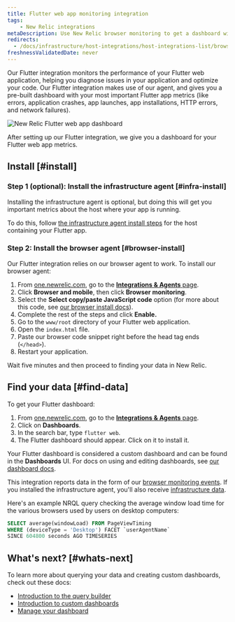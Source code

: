 ```yaml
---
title: Flutter web app monitoring integration
tags:
    - New Relic integrations
metaDescription: Use New Relic browser monitoring to get a dashboard with metrics from your Flutter web application.
redirects: 
  - /docs/infrastructure/host-integrations/host-integrations-list/browser-monitoring-integrations/flutter-web-integration
freshnessValidatedDate: never
---
```



Our Flutter integration monitors the performance of your Flutter web application, helping you diagnose issues in your application and optimize your code. Our Flutter integration makes use of our <InlinePopover type="browser" /> agent, and gives you a pre-built dashboard with your most important Flutter app metrics (like errors, application crashes, app launches, app installations, HTTP errors, and network failures).

<img
    title="New Relic Flutter web app dashboard"
    alt="New Relic Flutter web app dashboard"
    src={browserFlutterWebDashboard}
/>
<figcaption>
After setting up our Flutter integration, we give you a dashboard for your Flutter web app metrics. 
</figcaption>

## Install [#install]

### Step 1 (optional): Install the infrastructure agent [#infra-install]

Installing the infrastructure agent is optional, but doing this will get you important metrics about the host where your app is running. 

To do this, follow [the infrastructure agent install steps](/docs/infrastructure/install-infrastructure-agent/get-started/install-infrastructure-agent) for the host containing your Flutter app.

### Step 2: Install the browser agent [#browser-install] 

Our Flutter integration relies on our browser agent to work. To install our browser agent: 

1. From [one.newrelic.com](https://one.newrelic.com), go to the [<DNT>**Integrations & Agents**</DNT> page](https://one.newrelic.com/marketplace). 
2. Click <DNT>**Browser and mobile**</DNT>, then click <DNT>**Browser monitoring**</DNT>.
3. Select the <DNT>**Select copy/paste JavaScript code**</DNT> option (for more about this code, see [our browser install docs](/docs/browser/browser-monitoring/installation/install-browser-monitoring-agent)). 
4. Complete the rest of the steps and click <DNT>**Enable.**</DNT>
5. Go to the `www/root` directory of your Flutter web application.
6. Open the `index.html` file. 
7. Paste our browser code snippet right before the head tag ends (`</head>`).
8. Restart your application. 

Wait five minutes and then proceed to finding your data in New Relic. 

## Find your data [#find-data]

To get your Flutter dashboard: 

1. From [one.newrelic.com](https://one.newrelic.com), go to the [<DNT>**Integrations & Agents**</DNT> page](https://one.newrelic.com/marketplace). 
2. Click on <DNT>**Dashboards**</DNT>.
3. In the search bar, type `flutter web`. 
4. The Flutter dashboard should appear. Click on it to install it.

Your Flutter dashboard is considered a custom dashboard and can be found in the <DNT>**Dashboards**</DNT> UI. For docs on using and editing dashboards, see [our dashboard docs](/docs/query-your-data/explore-query-data/dashboards/introduction-dashboards).

This integration reports data in the form of our [browser monitoring events](/docs/data-apis/understand-data/event-data/events-reported-browser-monitoring). If you installed the infrastructure agent, you'll also receive [infrastructure data](/docs/infrastructure/manage-your-data/data-instrumentation/default-infrastructure-monitoring-data/#infrastructure-events). 

Here's an example NRQL query checking the average window load time for the various browsers used by users on desktop computers: 

```sql
SELECT average(windowLoad) FROM PageViewTiming 
WHERE (deviceType = 'Desktop') FACET `userAgentName` 
SINCE 604800 seconds AGO TIMESERIES
```

## What's next? [#whats-next]

To learn more about querying your data and creating custom dashboards, check out these docs: 

* [Introduction to the query builder](/docs/query-your-data/explore-query-data/query-builder/introduction-query-builder)
* [Introduction to custom dashboards](/docs/query-your-data/explore-query-data/dashboards/introduction-dashboards)
* [Manage your dashboard](/docs/query-your-data/explore-query-data/dashboards/manage-your-dashboard)
